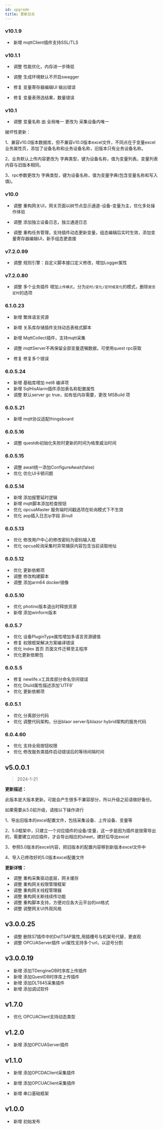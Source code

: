 ```yaml
---
id: upgrade
title: 更新日志
---
```




### v10.1.9


- &nbsp;<Tag>新增</Tag> mqttClient插件支持SSL/TLS


### v10.1.1


- &nbsp;<Tag>调整</Tag> 性能优化，内存进一步降低

- &nbsp;<Tag>调整</Tag> 生成环境默认不开启swagger

- &nbsp;<Tag>修复</Tag> 变量寄存器编辑UI 输出错误

- &nbsp;<Tag>修复</Tag> 变量表筛选结果，数量错误


### v10.1


- &nbsp;<Tag>调整</Tag> 变量名称 由 全局唯一 更改为 采集设备内唯一

破坏性更新：

1、兼容v10.0版本数据库，但不兼容v10.0版本excel文件，不同点在于变量excel 业务属性页，添加了设备名称和业务设备名称，旧版本只有业务设备名称。

2、业务默认上传内容更改为 字典类型，键为设备名称，值为变量列表。变量列表内容与旧版本相同。

3、rpc参数更改为 字典类型，键为设备名称，值为变量字典(包含变量名称和写入值)。


### v10.0

- &nbsp;<Tag>调整</Tag> 重构网关UI，网关页面以树节点显示通道-设备-变量为主，优化多处操作体验

- &nbsp;<Tag>调整</Tag> 添加独立设备日志，独立通道日志

- &nbsp;<Tag>调整</Tag> 重构任务管理，支持插件动态更新变量，组态编辑后实时生效，添加变量寄存器编辑UI，新手组态更直接



### v7.2.0.99


- &nbsp;<Tag>调整</Tag> 规则引擎：自定义脚本接口定义修改，增加Logger属性




### v7.2.0.80


- &nbsp;<Tag>调整</Tag> 多个业务插件 增加``上传模式``，分为`` 定时/变化/定时或变化 ``的模式，删除``是否定时``的选项



### 6.1.0.23

- &nbsp;<Tag>新增</Tag> 繁体语言资源
- &nbsp;<Tag>新增</Tag> 关系库存储插件支持动态表格式脚本
- &nbsp;<Tag>新增</Tag> MqttCollect插件，支持mqtt采集

- &nbsp;<Tag>调整</Tag> mqttServer不再保留全部变量遗嘱数据，可使用quest rpc获取

- &nbsp;<Tag>修复</Tag> 修复多个错误

### 6.0.5.24

- &nbsp;<Tag>新增</Tag> 基础库增加 net8 编译项
- &nbsp;<Tag>新增</Tag> SqlHisAlarm插件添加表名称配置属性
- &nbsp;<Tag>调整</Tag> 默认server gc true，如有低内存需要，更改 MSBuild 项


### 6.0.5.21

- &nbsp;<Tag>新增</Tag> mqtt协议适配thingsboard


### 6.0.5.16

- &nbsp;<Tag>调整</Tag> questdb初始化失败时更新的时间为格里威治时间



### 6.0.5.15

- &nbsp;<Tag>调整</Tag> await统一添加ConfigureAwait(false)
- &nbsp;<Tag>优化</Tag> 优化UI卡顿问题


### 6.0.5.14

- &nbsp;<Tag>新增</Tag> 添加报警延时逻辑
- &nbsp;<Tag>新增</Tag> mqtt脚本添加检查按钮
- &nbsp;<Tag>优化</Tag> opcuaMaster 服务端时间戳选项在轮询模式下不生效
- &nbsp;<Tag>优化</Tag>  aop插入日志ip字段 非null

### 6.0.5.13

- &nbsp;<Tag>优化</Tag>  修改用户中心的修改密码为密码输入框
- &nbsp;<Tag>优化</Tag>  opcua轮询采集时异常捕获内容包含当前读取地址

### 6.0.5.12

- &nbsp;<Tag>优化</Tag>  更新依赖项
- &nbsp;<Tag>调整</Tag>  修改构建脚本
- &nbsp;<Tag>调整</Tag>  添加arm64 docker镜像


### 6.0.5.10

- &nbsp;<Tag>优化</Tag>  photino版本退出时释放资源
- &nbsp;<Tag>新增</Tag>  添加winform版本

### 6.0.5.7

- &nbsp;<Tag>优化</Tag> 设备PluginType属性增加多语言资源键值
- &nbsp;<Tag>修复</Tag> 权限框架解决方案编译错误
- &nbsp;<Tag>优化</Tag> index 首页 页面文件迁移至主程序
- &nbsp;<Tag>优化</Tag>更新依赖包

### 6.0.5.5

- &nbsp;<Tag>修复</Tag> newlife.x工具库部分命名空间错误
- &nbsp;<Tag>优化</Tag> DtuId属性描述添加'UTF8'
- &nbsp;<Tag>优化</Tag> 更新依赖项

### 6.0.5.1

- &nbsp;<Tag>优化</Tag> 分离部分代码
- &nbsp;<Tag>优化</Tag> 调整代码架构，分出blaor server与blazor hybrid架构的服务代码

### 6.0.4.60

- &nbsp;<Tag>优化</Tag> 支持全局按钮权限
- &nbsp;<Tag>优化</Tag> 修改服务类插件启动错误后的等待间隔时间


## v5.0.0.1
> 2024-1-21

**更新描述：**

此版本是大版本更新。可能会产生很多不兼容部分，所以升级之前请做好备份。

如果需要从5.0前升级，请按以下操作进行

1、导出旧版本的excel配置文件，包括采集设备、上传设备、变量等

2、5.0框架中，只建立一个对应插件的设备/变量，这一步是因为插件是按需导出的，需要建立对应插件，才会导出相应的sheet，建好后导出excel

3、参照5.0版本的excel内容，把旧版本的配置内容移到新版本excel文件中

4、导入已修改好的5.0版本excel配置文件

**更新详情：**

- &nbsp;<Tag>调整</Tag> 重构采集驱动底层，网关缓存
- &nbsp;<Tag>调整</Tag> 重构网关权限管理框架
- &nbsp;<Tag>调整</Tag> 重构网关线程管理器
- &nbsp;<Tag>调整</Tag> 重构网关断线续传功能
- &nbsp;<Tag>调整</Tag> 重构脚本支持，方便对应各大云平台的iot格式
- &nbsp;<Tag>调整</Tag> 调整网关UI外观风格



## v3.0.0.25

- &nbsp;<Tag>调整</Tag> 删除S7插件中的DstTSAP属性,用插槽号与机架号代替，更直观
- &nbsp;<Tag>调整</Tag> OPCUAServer插件 url属性支持多个url，以逗号分割

## v3.0.0.19

- &nbsp;<Tag>新增</Tag> 添加TDengineDB时序库上传插件
- &nbsp;<Tag>新增</Tag> 添加QuestDB时序库上传插件
- &nbsp;<Tag>新增</Tag> 添加DLT645采集插件
- &nbsp;<Tag>新增</Tag> 添加调试软件


## v1.7.0

- &nbsp;<Tag>优化</Tag> OPCUAClient支持动态类型


## v1.2.0

  - &nbsp;<Tag>新增</Tag> 添加OPCUAServer插件

##

## v1.1.0

  - &nbsp;<Tag>新增</Tag> 添加OPCDAClient采集插件

  - &nbsp;<Tag>新增</Tag> 添加OPCUAClient采集插件

  - &nbsp;<Tag>新增</Tag> 串口基础框架

##

## v1.0.0

  - &nbsp;<Tag>新增</Tag> 初始发布


##
